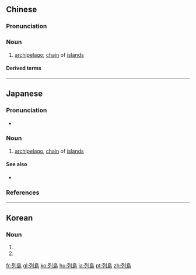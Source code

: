 {{also|列岛}}
==Chinese==
{{zh-forms|s=列岛}}

===Pronunciation===
{{zh-pron
|m=lièdǎo
|c=lit6 dou2
|h=pfs=lie̍t-tó
|mn=lia̍t-tó
|cat=n
}}

===Noun===
{{zh-noun}}

# [[archipelago]]; [[chain]] of [[island|islands]]

====Derived terms====
{{zh-der|澎湖列島}}

----

==Japanese==
{{ja-kanjitab|れつ|k1=れっ|とう|yomi=o}}

===Pronunciation===
* {{ja-pron|れっとう|y=o|acc=0|acc_ref=NHK}}

===Noun===
{{ja-noun|れっとう}}

# {{lb|ja|geography|sort=れっとう}} [[archipelago]], [[chain]] of [[island|islands]]

====See also====
* {{ja-r|群島|ぐんとう}}

===References===
<references/>

----

==Korean==
{{ko-hanjatab}}

===Noun===
{{ko-noun|hj|hangeul=열도}}
{{ko-noun|hj|hangeul=렬도}}

# {{hanja form of|열도|[[archipelago]], [[chain]] of [[island|islands]]}}
# {{hanja form of|렬도|[[archipelago]], [[chain]] of [[island|islands]]}}

[[fr:列島]]
[[gl:列島]]
[[ko:列島]]
[[hu:列島]]
[[ja:列島]]
[[pt:列島]]
[[zh:列島]]
